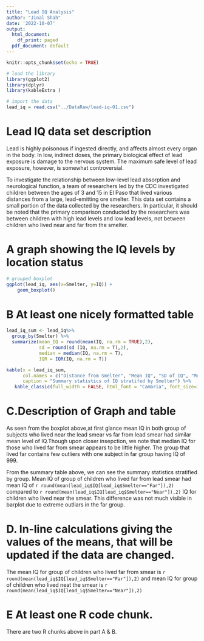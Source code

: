 ```yaml
---
title: "Lead IQ Analysis"
author: "Jinal Shah"
date: '2022-10-07'
output:
  html_document:
    df_print: paged
  pdf_document: default
---
```


```r
knitr::opts_chunk$set(echo = TRUE)
```

```r
# load the library 
library(ggplot2)
library(dplyr)
library(kableExtra )

# import the data
lead_iq = read.csv("../DataRaw/lead-iq-01.csv")
```

# Lead IQ data set description

Lead is highly poisonous if ingested directly, and affects almost every organ in the body. In low, indirect doses, the primary biological effect of lead exposure is damage to the nervous system. The maximum safe level of lead exposure, however, is somewhat controversial.

To investigate the relationship between low-level lead absorption and neurological function, a team of researchers led by the CDC investigated children between the ages of 3 and 15 in El Paso that lived various distances from a large, lead-emitting ore smelter. This data set contains a small portion of the data collected by the researchers. In particular, it should be noted that the primary comparison conducted by the researchers was between children with high lead levels and low lead levels, not between children who lived near and far from the smelter.


# A graph showing the IQ levels by location status
```r

# grouped boxplot
ggplot(lead_iq, aes(x=Smelter, y=IQ)) + 
    geom_boxplot()


```

# B At least one nicely formatted table 

```r
lead_iq_sum <- lead_iq%>%
  group_by(Smelter) %>%
  summarize(mean_IQ = round(mean(IQ, na.rm = TRUE),2),
            sd = round(sd (IQ, na.rm = T),2),
            median = median(IQ, na.rm = T),
            IQR = IQR(IQ, na.rm = T))

kable(x = lead_iq_sum, 
      col.names = c("Distance from Smelter", "Mean IQ", "SD of IQ", "Median IQ", "IQR of IQ"),
      caption = "Summary statistics of IQ stratifed by Smelter") %>%
   kable_classic(full_width = FALSE, html_font = "Cambria", font_size=16)
```

# C.Description of Graph and table

As seen from the boxplot above,at first glance  mean IQ in both group of subjects who lived near the lead smear vs far from lead smear had similar mean level of IQ.Though upon closer insepction, we note that median IQ for those who lived far from smear appears to be little higher.  The group that lived far contains few outliers with one subject in far group having IQ of 999.

From the summary table above, we can see the summary statistics stratified by group. Mean IQ of group of children who lived far from lead smear had mean IQ of `r round(mean(lead_iq$IQ[lead_iq$Smelter=="Far"]),2) ` compared to `r round(mean(lead_iq$IQ[lead_iq$Smelter=="Near"]),2) ` IQ for children who lived near the smear. This difference was not much visible in barplot due to extreme outliars in the far group. 

# D. In-line calculations giving the values of the means, that will be updated if the data are changed.

The mean IQ for group of children who lived far from smear is `r round(mean(lead_iq$IQ[lead_iq$Smelter=="Far"]),2) ` and mean IQ for group of children who lived neat the smear is `r round(mean(lead_iq$IQ[lead_iq$Smelter=="Near"]),2) `


# E At least one R code chunk.

There are two R chunks above in part A & B.


